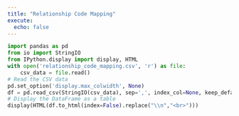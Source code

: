 ```yaml
---
title: "Relationship Code Mapping"
execute:
  echo: false
---
```

```python
import pandas as pd
from io import StringIO
from IPython.display import display, HTML
with open('relationship_code_mapping.csv', 'r') as file:
    csv_data = file.read()
# Read the CSV data
pd.set_option('display.max_colwidth', None)
df = pd.read_csv(StringIO(csv_data), sep=',', index_col=None, keep_default_na=False, header=0)
# Display the DataFrame as a table
display(HTML(df.to_html(index=False).replace("\\n","<br>")))
```